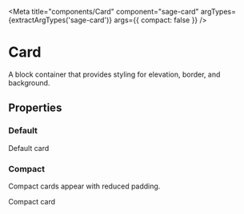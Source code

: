 


<Meta
  title="components/Card"
  component="sage-card"
  argTypes={extractArgTypes('sage-card')}
  args={{
    compact: false
}} />

# Card

A block container that provides styling for elevation, border, and background.

## Properties

<ArgsTable of="sage-card" />

### Default

<Story story={stories.Default} />

<Canvas>
  <sage-card>Default card</sage-card>
</Canvas>


### Compact

Compact cards appear with reduced padding.

<Story story={stories.Compact} />

<Canvas>
  <sage-card compact>Compact card</sage-card>
</Canvas>
